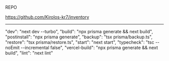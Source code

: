 REPO

https://github.com/Kirolos-kr7/inventory


--------
   "dev": "next dev --turbo",
    "build": "npx prisma generate && next build",
    "postinstall": "npx prisma generate",
    "backup": "tsx prisma/backup.ts",
    "restore": "tsx prisma/restore.ts",
    "start": "next start",
    "typecheck": "tsc --noEmit --incremental false",
    "vercel-build": "npx prisma generate && next build",
    "lint": "next lint"
